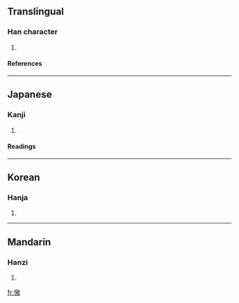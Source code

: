 ==Translingual==
===Han character===
{{Han char|rn=61|rad=心|as=11|sn=14|four=|canj=心土尸大 (PGSK), 心手尸大 (PQSK)}}
# {{defn|Han|sort=心11}}
====References====
{{Han ref|kx=0399.080|dkj=11106|dj=0738.250|hdz=42335.090|uh=6160|ud=24928}}
----
==Japanese==
===Kanji===
{{ja-kanji|grade=|rs=心11}}
# {{defn|Japanese}} 
====Readings====
{{ja-readings|on=[[ごう]] (gō)|kun=[[おごる]] (ogoru), [[うれえる]] (ureeru)}}
----
==Korean==
===Hanja===
{{ko-hanja|hangeul=오|eumhun=|rv=o|mr=o|y=o}}
# {{defn|Korean}}
----
==Mandarin==
===Hanzi===
{{cmn-hanzi|pin=[[ào]] (ao4)|wg=ao<sup>4</sup>}}
# {{defn|Mandarin}}

[[fr:慠]]